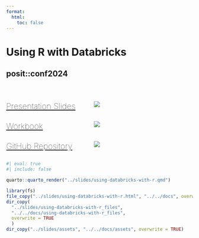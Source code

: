 ```yaml
---
format:
  html:
    toc: false
---
```

# Using R with Databricks  {.unnumbered}
## posit::conf2024

<br/>

:::{.columns}
:::{.column width="40%"}

[[Presentation Slides](using-databricks-with-r.html){target="_blank"}]{style="color:#666; font-weight:100;font-size:22px;"}

:::
:::{.column width="50%"}

[![](assets/slides.png){fig-align="left"}](using-databricks-with-r.html){target="_blank"}

:::
:::

:::{.columns}
:::{.column width="40%"}

[[Workbook](connecting.html){target="_blank"}]{style="color:#666; font-weight:100;font-size:22px;"}

:::
:::{.column width="50%"}

[![](assets/workshop.png){fig-align="left"}](connecting.html){target="_blank"}

:::
:::

:::{.columns}
:::{.column width="40%"}

[[GitHub Repository](https://github.com/posit-conf-2024/databricks){target="_blank"}]{style="color:#666; font-weight:100;font-size:22px;"}

:::
:::{.column width="50%"}

[![](assets/github.png){fig-align="left"}](https://github.com/posit-conf-2024/databricks){target="_blank"}

:::
:::


```r
#| eval: true
#| include: false

quarto::quarto_render("../slides/using-databricks-with-r.qmd")

library(fs)
file_copy("../slides/using-databricks-with-r.html", "../../docs", overwrite = TRUE)
dir_copy(
  "../slides/using-databricks-with-r_files", 
  "../../docs/using-databricks-with-r_files", 
  overwrite = TRUE
  )
dir_copy("../slides/assets", "../../docs/assets", overwrite = TRUE)
```

